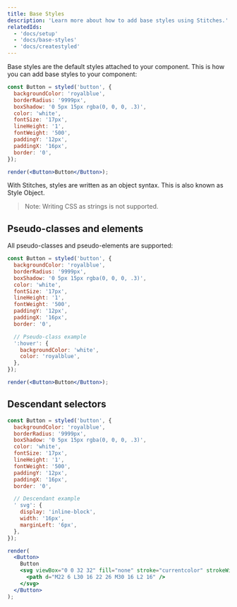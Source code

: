 ```yaml
---
title: Base Styles
description: 'Learn more about how to add base styles using Stitches.'
relatedIds:
  - 'docs/setup'
  - 'docs/base-styles'
  - 'docs/createstyled'
---
```


Base styles are the default styles attached to your component. This is how you can add base styles to your component:

```jsx live manual
const Button = styled('button', {
  backgroundColor: 'royalblue',
  borderRadius: '9999px',
  boxShadow: '0 5px 15px rgba(0, 0, 0, .3)',
  color: 'white',
  fontSize: '17px',
  lineHeight: '1',
  fontWeight: '500',
  paddingY: '12px',
  paddingX: '16px',
  border: '0',
});

render(<Button>Button</Button>);
```

With Stitches, styles are written as an object syntax. This is also known as Style Object.

> Note: Writing CSS as strings is not supported.

## Pseudo-classes and elements

All pseudo-classes and pseudo-elements are supported:

```jsx live manual
const Button = styled('button', {
  backgroundColor: 'royalblue',
  borderRadius: '9999px',
  boxShadow: '0 5px 15px rgba(0, 0, 0, .3)',
  color: 'white',
  fontSize: '17px',
  lineHeight: '1',
  fontWeight: '500',
  paddingY: '12px',
  paddingX: '16px',
  border: '0',

  // Pseudo-class example
  ':hover': {
    backgroundColor: 'white',
    color: 'royalblue',
  },
});

render(<Button>Button</Button>);
```

## Descendant selectors

```jsx live manual
const Button = styled('button', {
  backgroundColor: 'royalblue',
  borderRadius: '9999px',
  boxShadow: '0 5px 15px rgba(0, 0, 0, .3)',
  color: 'white',
  fontSize: '17px',
  lineHeight: '1',
  fontWeight: '500',
  paddingY: '12px',
  paddingX: '16px',
  border: '0',

  // Descendant example
  ' svg': {
    display: 'inline-block',
    width: '16px',
    marginLeft: '6px',
  },
});

render(
  <Button>
    Button
    <svg viewBox="0 0 32 32" fill="none" stroke="currentcolor" strokeWidth="2">
      <path d="M22 6 L30 16 22 26 M30 16 L2 16" />
    </svg>
  </Button>
);
```

<!-- ## Style Object

Style Objects are a common pattern in CSS-in-JS libraries. It supports the same features as writing CSS as a string, with a few small syntax differences.

```jsx
// Style String
`
  background-color: red;
  webkit-appearance: none;
  selector {
    margin-top: '10px'
  }
`;

// Style Object
{
  backgroundColor: 'red',
  WebkitAppearance: 'none',
  'selector': {
    marginTop: '10px'
  }
}
``` -->
